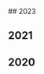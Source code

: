 <div class="tags">

<ul>
## 2023

<PostAndDate
  date="2023-02-01"
  title="Discipline is Destiny"
  url="/bookshelf/discipline-is-destiny"
/>

<PostAndDate
  date="2023-01-31"
  title="What I Talk about When I Talk about Running"
  url="/bookshelf/what-i-talk-about-when-i-talk-about-running"
/>

<PostAndDate
  date="2023-01-02"
  title="The Intelligence Trap"
  url="/bookshelf/the-intelligence-trap"
/>

## 2021

<PostAndDate
  date="2021-01-17"
  title="Atomic Habits"
  url="/bookshelf/atomic-habits"
/>

## 2020

<PostAndDate
  date="2020-02-02"
  title="The Effective Engineer"
  url="/bookshelf/the-effective-engineer"
/>
</ul>

</div>
